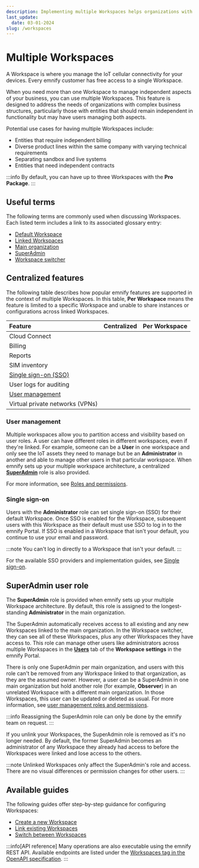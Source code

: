 ```yaml
---
description: Implementing multiple Workspaces helps organizations with complex business structures manage entities in the emnify Portal
last_update:
  date: 03-01-2024
slug: /workspaces
---
```


# Multiple Workspaces


A Workspace is where you manage the IoT cellular connectivity for your devices.
Every emnify customer has free access to a single Workspace.

When you need more than one Workspace to manage independent aspects of your business, you can use multiple Workspaces.
This feature is designed to address the needs of organizations with complex business structures, particularly those with entities that should remain independent in functionality but may have users managing both aspects.

Potential use cases for having multiple Workspaces include:

- Entities that require independent billing
- Diverse product lines within the same company with varying technical requirements
- Separating sandbox and live systems
- Entities that need independent contracts

:::info
By default, you can have up to three Workspaces with the **Pro Package**.
:::

## Useful terms

The following terms are commonly used when discussing Workspaces.
Each listed term includes a link to its associated glossary entry:

- [Default Workspace](/glossary#default-workspace)
- [Linked Workspaces](/glossary#linked-workspaces)
- [Main organization](/glossary#main-organization)
- [SuperAdmin](#superadmin-user-role)
- [Workspace switcher](/glossary#workspace-switcher)

## Centralized features

The following table describes how popular emnify features are supported in the context of multiple Workspaces.
In this table, **Per Workspace** means the feature is limited to a specific Workspace and unable to share instances or configurations across linked Workspaces.

| Feature                                 | Centralized         | Per Workspace       |
| :-------------------------------------- | :-----------------: | :-----------------: |
| Cloud Connect                           | <Close alt="No" />  | <Check alt="Yes" /> |
| Billing                                 | <Close alt="No" />  | <Check alt="Yes" /> |
| Reports                                 | <Close alt="No" />  | <Check alt="Yes" /> |
| SIM inventory                           | <Close alt="No" />  | <Check alt="Yes" /> |
| [Single sign-on (SSO)](#single-sign-on) | <Check alt="Yes" /> | <Close alt="No" />  |
| User logs for auditing                  | <Close alt="No" />  | <Close alt="No" />  |
| [User management](#user-management)     | <Check alt="Yes" /> | <Check alt="Yes" /> |
| Virtual private networks (VPNs)         | <Close alt="No" />  | <Check alt="Yes" /> |

<FeatureRequestsTipPartial />

### User management

Multiple workspaces allow you to partition access and visibility based on user roles.
A user can have different roles in different workspaces, even if they're linked.
For example, someone can be a **User** in one workspace and only see the IoT assets they need to manage but be an **Administrator** in another and able to manage other users in that particular workspace.
When emnify sets up your multiple workspace architecture, a centralized [**SuperAdmin**](#superadmin-user-role) role is also provided.

For more information, see [Roles and permissions](/portal/roles).

### Single sign-on

Users with the **Administrator** role can set single sign-on (SSO) for their default Workspace.
Once SSO is enabled for the Workspace, subsequent users with this Workspace as their default must use SSO to log in to the emnify Portal.
If SSO is enabled in a Workspace that isn't your default, you continue to use your email and password.

:::note
You can't log in directly to a Workspace that isn't your default.
:::

For the available SSO providers and implementation guides, see [Single sign-on](/sso).

## SuperAdmin user role

The **SuperAdmin** role is provided when emnify sets up your multiple Workspace architecture.
By default, this role is assigned to the longest-standing **Administrator** in the main organization.

The SuperAdmin automatically receives access to all existing and any new Workspaces linked to the main organization.
In the Workspace switcher, they can see all of these Workspaces, plus any other Workspaces they have access to.
This role can manage other users like administrators across multiple Workspaces in the [**Users**](https://portal.emnify.com/organisation-settings/users) tab of the **Workspace settings** in the emnify Portal.

There is only one SuperAdmin per main organization, and users with this role can't be removed from any Workspace linked to that organization, as they are the assumed owner.
However, a user can be a SuperAdmin in one main organization but hold another role (for example, **Observer**) in an unrelated Workspace with a different main organization.
In those Workspaces, this user can be updated or deleted as usual.
For more information, see [user management roles and permissions](/portal/roles#user-management).

:::info
Reassigning the SuperAdmin role can only be done by the emnify team on request.
:::

If you unlink your Workspaces, the SuperAdmin role is removed as it's no longer needed.
By default, the former SuperAdmin becomes an administrator of any Workspace they already had access to before the Workspaces were linked and lose access to the others.

:::note
Unlinked Workspaces only affect the SuperAdmin's role and access.
There are no visual differences or permission changes for other users.
:::

## Available guides

The following guides offer step-by-step guidance for configuring Workspaces:

- [Create a new Workspace](/workspaces/create)
- [Link existing Workspaces](/workspaces/link)
- [Switch between Workspaces](/workspaces/switch)

:::info[API reference]
Many operations are also executable using the emnify REST API.
Available endpoints are listed under the [Workspaces tag in the OpenAPI specification](https://cdn.emnify.net/api/doc/swagger.html#/Workspaces).
:::
